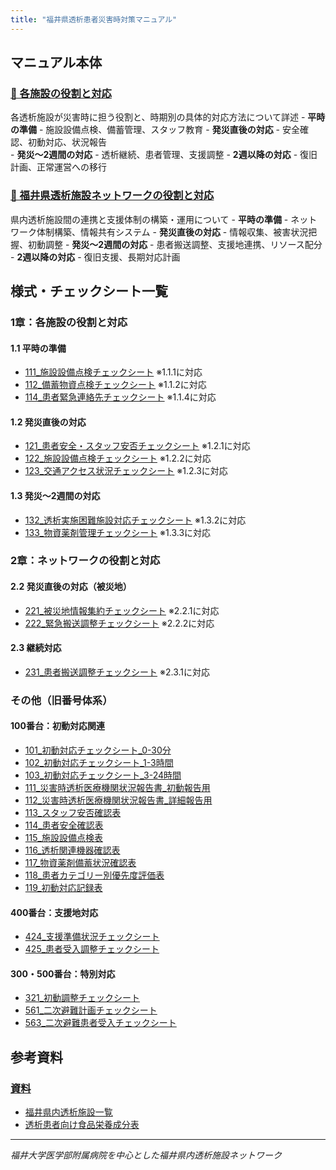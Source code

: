 ```yaml
---
title: "福井県透析患者災害時対策マニュアル"
---
```


## マニュアル本体

### [📖 各施設の役割と対応](000_マニュアル本体/01-各施設の役割と対応.qmd)
各透析施設が災害時に担う役割と、時期別の具体的対応方法について詳述
- **平時の準備** - 施設設備点検、備蓄管理、スタッフ教育
- **発災直後の対応** - 安全確認、初動対応、状況報告  
- **発災〜2週間の対応** - 透析継続、患者管理、支援調整
- **2週以降の対応** - 復旧計画、正常運営への移行

### [🔗 福井県透析施設ネットワークの役割と対応](000_マニュアル本体/02-福井県透析施設ネットワークの役割と対応.qmd)
県内透析施設間の連携と支援体制の構築・運用について
- **平時の準備** - ネットワーク体制構築、情報共有システム
- **発災直後の対応** - 情報収集、被害状況把握、初動調整
- **発災〜2週間の対応** - 患者搬送調整、支援地連携、リソース配分
- **2週以降の対応** - 復旧支援、長期対応計画

## 様式・チェックシート一覧

### 1章：各施設の役割と対応

#### 1.1 平時の準備
- [111_施設設備点検チェックシート](111_施設設備点検チェックシート/) ※1.1.1に対応
- [112_備蓄物資点検チェックシート](112_備蓄物資点検チェックシート/) ※1.1.2に対応
- [114_患者緊急連絡先チェックシート](114_患者緊急連絡先チェックシート/) ※1.1.4に対応

#### 1.2 発災直後の対応
- [121_患者安全・スタッフ安否チェックシート](121_患者安全・スタッフ安否チェックシート/) ※1.2.1に対応
- [122_施設設備点検チェックシート](122_施設設備点検チェックシート/) ※1.2.2に対応
- [123_交通アクセス状況チェックシート](123_交通アクセス状況チェックシート/) ※1.2.3に対応

#### 1.3 発災〜2週間の対応
- [132_透析実施困難施設対応チェックシート](132_透析実施困難施設対応チェックシート/) ※1.3.2に対応
- [133_物資薬剤管理チェックシート](133_物資薬剤管理チェックシート/) ※1.3.3に対応

### 2章：ネットワークの役割と対応

#### 2.2 発災直後の対応（被災地）
- [221_被災地情報集約チェックシート](221_被災地情報集約チェックシート/) ※2.2.1に対応
- [222_緊急搬送調整チェックシート](222_緊急搬送調整チェックシート/) ※2.2.2に対応

#### 2.3 継続対応
- [231_患者搬送調整チェックシート](231_患者搬送調整チェックシート/) ※2.3.1に対応

### その他（旧番号体系）

#### 100番台：初動対応関連
- [101_初動対応チェックシート_0-30分](101_初動対応チェックシート_0-30分/)
- [102_初動対応チェックシート_1-3時間](102_初動対応チェックシート_1-3時間/)
- [103_初動対応チェックシート_3-24時間](103_初動対応チェックシート_3-24時間/)
- [111_災害時透析医療機関状況報告書_初動報告用](111_災害時透析医療機関状況報告書_初動報告用/)
- [112_災害時透析医療機関状況報告書_詳細報告用](112_災害時透析医療機関状況報告書_詳細報告用/)
- [113_スタッフ安否確認表](113_スタッフ安否確認表/)
- [114_患者安全確認表](114_患者安全確認表/)
- [115_施設設備点検表](115_施設設備点検表/)
- [116_透析関連機器確認表](116_透析関連機器確認表/)
- [117_物資薬剤備蓄状況確認表](117_物資薬剤備蓄状況確認表/)
- [118_患者カテゴリー別優先度評価表](118_患者カテゴリー別優先度評価表/)
- [119_初動対応記録表](119_初動対応記録表/)

#### 400番台：支援地対応
- [424_支援準備状況チェックシート](424_支援準備状況チェックシート/)
- [425_患者受入調整チェックシート](425_患者受入調整チェックシート/)

#### 300・500番台：特別対応
- [321_初動調整チェックシート](321_初動調整チェックシート/)
- [561_二次避難計画チェックシート](561_二次避難計画チェックシート/)
- [563_二次避難患者受入チェックシート](563_二次避難患者受入チェックシート/)

## 参考資料

### [資料](999_資料/)
- [福井県内透析施設一覧](999_資料/資料_福井県内透析施設一覧.md)
- [透析患者向け食品栄養成分表](999_資料/資料_透析患者向け食品栄養成分表.md)

---
*福井大学医学部附属病院を中心とした福井県内透析施設ネットワーク*